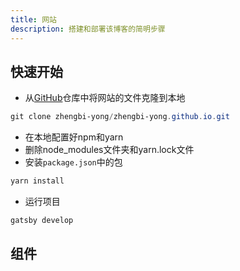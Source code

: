 ```yaml
---
title: 网站
description: 搭建和部署该博客的简明步骤
---
```


## 快速开始
* 从[GitHub](https://github.com/zhengbi-yong/zhengbi-yong.github.io.git)仓库中将网站的文件克隆到本地
```powershell
git clone zhengbi-yong/zhengbi-yong.github.io.git
```
* 在本地配置好npm和yarn
* 删除node_modules文件夹和yarn.lock文件
* 安装`package.json`中的包
```powershell
yarn install
```
* 运行项目
```powershell
gatsby develop
```


## 组件

<Row className="resource-card-group">
  <Column colMd={4} colLg={4} noGutterSm>
<ResourceCard
  subTitle="预定义的模块集合"
  title="组件手册"
  href="./components">
</ResourceCard>
</Column>
</Row>
